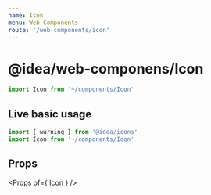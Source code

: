 ---
name: Icon
menu: Web Components
route: '/web-components/icon'
---



# @idea/web-componens/Icon
```js
import Icon from '~/components/Icon'
```

## Live basic usage

```js
import { warning } from '@idea/icons'
import Icon from '~/components/Icon'
```

<Playground>
  <Icon icon={ warning } color="#8258E6" />
</Playground>

## Props
<Props of={ Icon } />
